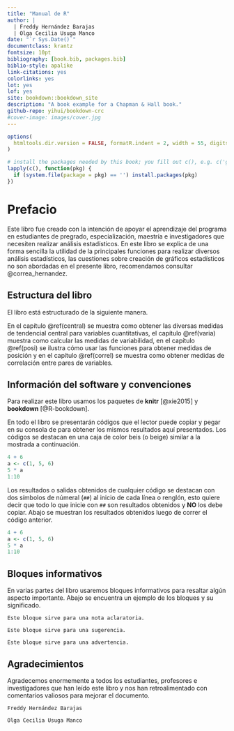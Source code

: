 ```yaml
--- 
title: "Manual de R"
author: |
  | Freddy Hernández Barajas
  | Olga Cecilia Usuga Manco
date: "`r Sys.Date()`"
documentclass: krantz
fontsize: 10pt
bibliography: [book.bib, packages.bib]
biblio-style: apalike
link-citations: yes
colorlinks: yes
lot: yes
lof: yes
site: bookdown::bookdown_site
description: "A book example for a Chapman & Hall book."
github-repo: yihui/bookdown-crc
#cover-image: images/cover.jpg
---
```


```r
options(
  htmltools.dir.version = FALSE, formatR.indent = 2, width = 55, digits = 4
)

# install the packages needed by this book; you fill out c(), e.g. c('ggplot2', 'dplyr')
lapply(c(), function(pkg) {
  if (system.file(package = pkg) == '') install.packages(pkg)
})
```

# Prefacio {-}

Este libro fue creado con la intención de apoyar el aprendizaje del programa \proglang{R} en estudiantes de pregrado, especialización, maestría e investigadores que necesiten realizar análisis estadísticos. En este libro se explica de una forma sencilla la utilidad de la principales funciones para realizar diversos análisis estadísticos, las cuestiones sobre creación de gráficos estadísticos no son abordadas en el presente libro, recomendamos consultar @correa_hernandez.

## Estructura del libro {-}

El libro está estructurado de la siguiente manera.

En el capítulo \@ref(central) se muestra como obtener las diversas medidas de tendencial central para variables cuantitativas, el capítulo \@ref(varia) muestra como calcular las medidas de variabilidad, en el capítulo \@ref(posi) se ilustra cómo usar las funciones para obtener medidas de posición y en el capítulo \@ref(correl) se muestra como obtener medidas de correlación entre pares de variables.

## Información del software y convenciones {-}

Para realizar este libro usamos los paquetes de \proglang{R} **knitr**\index{knitr} [@xie2015] y **bookdown**\index{bookdown} [@R-bookdown].

En todo el libro se presentarán códigos que el lector puede copiar y pegar en su consola de \proglang{R} para obtener los mismos resultados aquí presentados. Los códigos se destacan en una caja de color beis (o beige) similar a la mostrada a continuación.

```r
4 + 6
a <- c(1, 5, 6)
5 * a
1:10
```

Los resultados o salidas obtenidos de cualquier código se destacan con dos símbolos de númeral (`##`) al inicio de cada línea o renglón, esto quiere decir que todo lo que inicie con `##` son resultados obtenidos y __NO__ los debe copiar. Abajo se muestran los resultados obtenidos luego de correr el código anterior.

```r
4 + 6
a <- c(1, 5, 6)
5 * a
1:10
```

## Bloques informativos {-}
En varias partes del libro usaremos bloques informativos para resaltar algún aspecto importante. Abajo se encuentra un ejemplo de los bloques y su significado.

```block2
Este bloque sirve para una nota aclaratoria.
```

```block2
Este bloque sirve para una sugerencia.
```

```block2
Este bloque sirve para una advertencia.
```



## Agradecimientos {-}

Agradecemos enormemente a todos los estudiantes, profesores e investigadores que han leído este libro y nos han retroalimentado con comentarios valiosos para mejorar el documento.

```block2
Freddy Hernández Barajas

Olga Cecilia Usuga Manco
```

